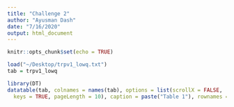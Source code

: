 ```yaml
---
title: "Challenge 2"
author: "Ayusman Dash"
date: "7/16/2020"
output: html_document
---
```


```r
knitr::opts_chunk$set(echo = TRUE)
```

```r
load("~/Desktop/trpv1_lowq.txt")
tab = trpv1_lowq
```
```r
library(DT)
datatable(tab, colnames = names(tab), options = list(scrollX = FALSE, 
  keys = TRUE, pageLength = 10), caption = paste("Table 1"), rownames = TRUE)
```